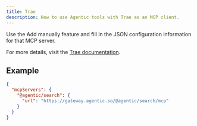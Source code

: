 ```yaml
---
title: Trae
description: How to use Agentic tools with Trae as an MCP client.
---
```


Use the Add manually feature and fill in the JSON configuration information for that MCP server.

For more details, visit the [Trae documentation](https://docs.trae.ai/ide/model-context-protocol?_lang=en).

## Example

```json
{
  "mcpServers": {
    "@agentic/search": {
      "url": "https://gateway.agentic.so/@agentic/search/mcp"
    }
  }
}
```
